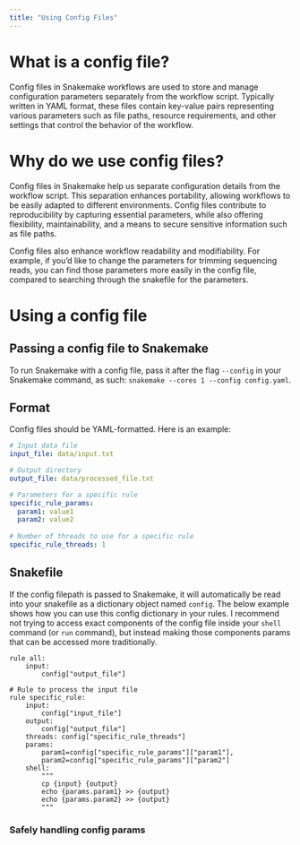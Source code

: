 ```yaml
---
title: "Using Config Files"
---
```


# What is a config file?

Config files in Snakemake workflows are used to store and manage configuration parameters separately from the workflow script. Typically written in YAML format, these files contain key-value pairs representing various parameters such as file paths, resource requirements, and other settings that control the behavior of the workflow. 

# Why do we use config files?

Config files in Snakemake help us separate configuration details from the workflow script. This separation enhances portability, allowing workflows to be easily adapted to different environments. Config files contribute to reproducibility by capturing essential parameters, while also offering flexibility, maintainability, and a means to secure sensitive information such as file paths.

Config files also enhance workflow readability and modifiability. For example, if you'd like to change the parameters for trimming sequencing reads, you can find those parameters more easily in the config file, compared to searching through the snakefile for the parameters.

# Using a config file 
## Passing a config file to Snakemake
To run Snakemake with a config file, pass it after the flag `--config` in your Snakemake command, as such: `snakemake --cores 1 --config config.yaml`.

## Format
Config files should be YAML-formatted. Here is an example:
``` yaml
# Input data file
input_file: data/input.txt

# Output directory
output_file: data/processed_file.txt

# Parameters for a specific rule
specific_rule_params:
  param1: value1
  param2: value2
  
# Number of threads to use for a specific rule
specific_rule_threads: 1
```

## Snakefile

If the config filepath is passed to Snakemake, it will automatically be read into your snakefile as a dictionary object named `config`. The below example shows how you can use this config dictionary in your rules. I recommend not trying to access exact components of the config file inside your `shell` command (or `run` command), but instead making those components params that can be accessed more traditionally.

``` snakemake
rule all:
    input:
        config["output_file"]

# Rule to process the input file
rule specific_rule:
    input:
        config["input_file"]
    output:
        config["output_file"]
    threads: config["specific_rule_threads"]
    params:
        param1=config["specific_rule_params"]["param1"],
        param2=config["specific_rule_params"]["param2"]
    shell:
        """
        cp {input} {output}
        echo {params.param1} >> {output}
        echo {params.param2} >> {output}
        """
```

### Safely handling config params

